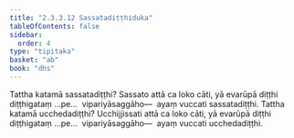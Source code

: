 ```yaml
---
title: "2.3.3.12 Sassatadiṭṭhiduka"
tableOfContents: false
sidebar:
  order: 4
type: "tipitaka"
basket: "ab"
book: "dhs"
---
```



<DynamicBreadcrumb />

<Division number="1322" book="dhs" bookNo="29" page="257">

<Paragraph number="2027" book="dhs">
Tattha katamā sassatadiṭṭhi? Sassato attā ca loko cāti, yā evarūpā diṭṭhi diṭṭhigataṃ …pe…  vipariyāsaggāho—  ayaṃ vuccati sassatadiṭṭhi.
</Paragraph>

</Division>
<Division number="1323" book="dhs" bookNo="29" page="257">

<Paragraph number="2028" book="dhs">
Tattha katamā ucchedadiṭṭhi? Ucchijjissati attā ca loko cāti, yā evarūpā diṭṭhi diṭṭhigataṃ …pe…  vipariyāsaggāho—  ayaṃ vuccati ucchedadiṭṭhi.
</Paragraph>
</Division>